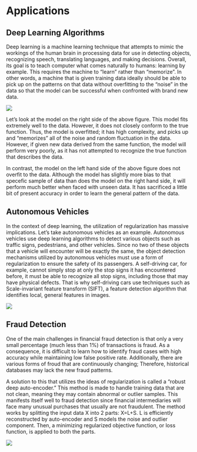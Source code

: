 # Applications

## Deep Learning Algorithms

Deep learning is a machine learning technique that attempts to mimic the workings of the human brain in processing data for use in detecting objects, recognizing speech, translating languages, and making decisions. Overall, its goal is to teach computer what comes naturally to humans: learning by example. This requires the machine to "learn" rather than "memorize". In other words, a machine that is given training data ideally should be able to pick up on the patterns on that data without overfitting to the "noise" in the data so that the model can be successful when confronted with brand new data.


![](MachineLearning.png)

Let's look at the model on the right side of the above figure. This model fits extremely well to the data. However, it does not closely conform to the true function. Thus, the model is overfitted; it has high complexity, and picks up and "memorizes" all of the noise and random fluctuation in the data. However, if given new data derived from the same function, the model will perform very poorly, as it has not attempted to recognize the true function that describes the data. 

In contrast, the model on the left hand side of the above figure does not overfit to the data. Although the model has slightly more bias to that specefic sample of data than does the model on the right hand side, it will perform much better when faced with unseen data. It has sacrificed a little bit of present accuracy in order to learn the general pattern of the data.

## Autonomous Vehicles

In the context of deep learning, the utilization of regularization has massive implications. Let's take autonomous vehicles as an example. Autonomous vehicles use deep learning algorithms to detect various objects such as traffic signs, pedestrians, and other vehicles. Since no two of these objects that a vehicle will encounter will be exactly the same, the object detection mechanisms utilized by autonomous vehicles must use a form of regularization to ensure the safety of its passengers. A self-driving car, for example, cannot simply stop at only the stop signs it has encountered before, it must be able to recognize all stop signs, including those that may have physical defects. That is why self-driving cars use techniques such as Scale-invariant feature transform (SIFT), a feature detection algorithm that identifies local, general features in images.



![](detection.png)



## Fraud Detection

One of the main challenges in financial fraud detection is that only a very small percentage (much less than 1%) of transactions is fraud. As a consequence, it is difficult to learn how to identify fraud cases with high accuracy while maintaining low false positive rate. Additionally, there are various forms of froud that are continuously changing; Therefore, historical databases may lack the new fraud patterns. 

A solution to this that utilizes the ideas of regularization is called a "robust deep auto-encoder." This method is made to handle training data that are not clean, meaning they may contain abnormal or outlier samples. This manifests itself well to fraud detection since financial intermediaries will face many unusual purchases that usually are not fraudulent. The method works by splitting the input data X into 2 parts: X=L+S. L is efficiently reconstructed by auto-encoder and S models the noise and outlier component. Then, a minimizing regularized objective function, or loss function, is applied to both the parts.



![](fraud.png)
